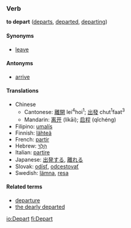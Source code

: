 ===Verb===
'''to depart''' ([[departs]], [[departed]], [[departing]])

====Synonyms====
*[[leave]]

====Antonyms====
*[[arrive]]

====Translations====
*Chinese
**Cantonese: [[離開]] lei<sup>4</sup>hoi<sup>1</sup>; [[出發]] chut<sup>1</sup>faat<sup>3</sup>
**Mandarin: [[离开]] (líkāi); [[启程]] (qǐchéng)
*Filipino: [[umalís]]
*Finnish: [[lähteä]]
*French: [[partir]]
*Hebrew: [[הלך|הָלַךְ]]
*Italian: [[partire]]
*Japanese: [[出発する]], [[離れる]]
*Slovak: [[odísť]], [[odcestovať]]
*Swedish: [[lämna]], [[resa]]

====Related terms====
*[[departure]]
*[[the dearly departed]]

[[io:Depart]]
[[fi:Depart]]